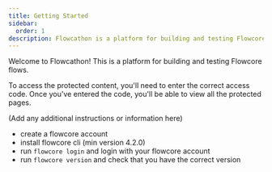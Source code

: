 ```yaml
---
title: Getting Started
sidebar:
  order: 1
description: Flowcathon is a platform for building and testing Flowcore flows.
---
```


Welcome to Flowcathon! This is a platform for building and testing Flowcore flows.

To access the protected content, you'll need to enter the correct access code. Once you've entered the code, you'll be able to view all the protected pages.

(Add any additional instructions or information here)

- create a flowcore account
- install flowcore cli (min version 4.2.0)
- run `flowcore login` and login with your flowcore account
- run `flowcore version` and check that you have the correct version